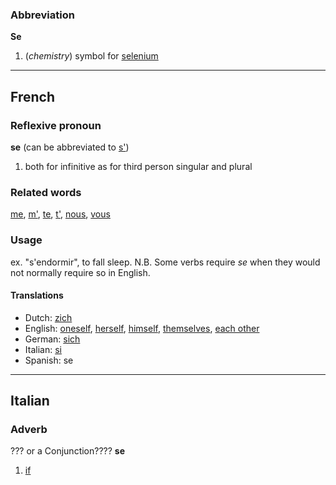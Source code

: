 ===Abbreviation===
'''Se'''

#(''chemistry'') symbol for [[selenium]]

----
==French==
===Reflexive pronoun===
'''se''' (can be abbreviated to [[s']])

#both for infinitive as for third person singular and plural

===Related words===
[[me]], [[m']], [[te]], [[t']], [[nous]], [[vous]]
===Usage===
ex. "s'endormir", to fall sleep. N.B. Some verbs require ''se'' when they would not normally require so in English.

====Translations====
*Dutch: [[zich]]
*English: [[oneself]], [[herself]], [[himself]], [[themselves]], [[each other]]
*German: [[sich]]
*Italian: [[si]]
*Spanish: se

----
==Italian==
===Adverb=== ??? or a Conjunction????
'''se'''

#[[if]]